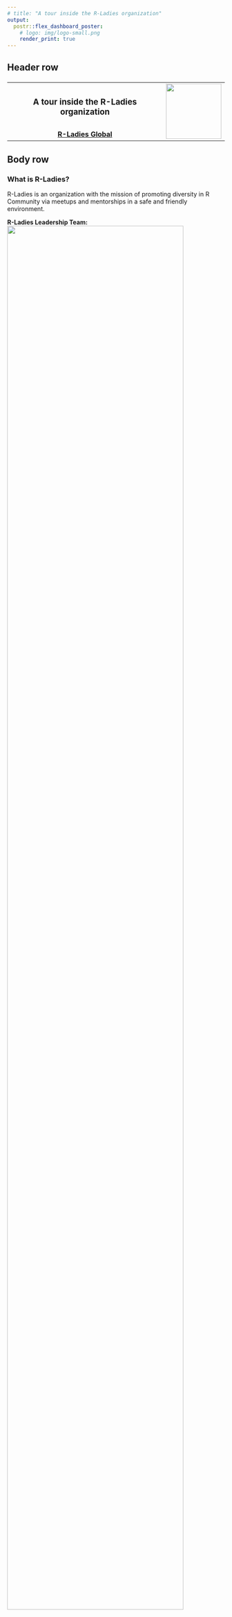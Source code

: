```yaml
---
# title: "A tour inside the R-Ladies organization"
output: 
  postr::flex_dashboard_poster:
    # logo: img/logo-small.png
    render_print: true
---
```


<style>

body {
  padding-top:0px
}

.navbar{
  visibility: hidden
}

</style>


<style>                     
.navbar {
  background-color:#88398a;
  border-color:white;
}
.navbar-brand {
color:white!important;

}
</style>                    

## Header row {data-height=5}

###


<table style="width:100%">
<tr>
  <td><center><h3>
  **A tour inside the R-Ladies organization**
  </h3></center></td>
  <td rowspan="2">
  <img src="img/logo.png" style="width:128px"></img>
  </td>
</tr>
<tr><td><center>
<a title="R-Ladies email" href="mailto:info@rladies.org" target="_top">
  **R-Ladies Global**
  </a></center></td>
</tr>
</table> 

<!-- <hr> -->


## Body row {data-height=80}

### **What is R-Ladies?**

R-Ladies is an organization with the mission of promoting diversity in R Community via meetups and mentorships in a safe and friendly environment.

**R-Ladies Leadership Team:** 
<img src="img/leadership.png" style="width:90%"></img>

**R-Ladies Global Team:** 
<img src="img/team1.png" style="width:100%"></img>  

****

**R-Ladies Chapters**

We have 137 chapters in 44 countries:

- 42 chapters in the US
- 7 chapters in Canada
- 29 chapters in Latin America
- 40 chapters in Europe
- 5 chapters in Africa
- 6 chapters in Asia
- 7 chapters in Australia/Oceania
<img src="img/rladies-map.png" style="width:100%"></img>






### **R-Ladies Initiatives**

<a href="https://twitter.com/WeAreRLadies">**@WeAreRLadies**</a> - idealized/lead by Katherine Simeon
  <img src="img/we-are-rladies.png" style="width:100%"></img>
  
The R-Ladies RoCur (Rotating Curation) is a twitter handle that will feature an awesome R-Lady each week. 
This account is run by R-Ladies Global.
  
<!-- <img src="img/we-are-rladies.png" style="width:80%"></img> -->

****


<a href="https://docs.google.com/forms/d/e/1FAIpQLSck8FBjNWjziI8pPIoCBlf5J4oQ_6pzeUdbQ1HjYfJ2bNDwDw/viewform">**R-Ladies Abstract/Scholarship Review Request**</a> - lead by Jennifer Thompson <br>
  <img src="img/review2.png" style="width:80%"></img>

Feedback on various types of R-related abstracts, applications and diversity scholarships to encourage R-Ladies to apply for conference speaking slots and opportunites. 


### **R-Ladies Initiatives**

<a href="http://rladies-community-slack.herokuapp.com">**R-Ladies Community Slack** </a> - lead by Florencia D'Andrea, Melina Vidoni, Sina Rüeger, Yanina Bellini.
  <img src="img/slack.png" style="width:100%"></img>  

R-Ladies community Slack is a safe & global space to discuss topics and share ideas around #rstats & the #rladies community (for women and gender minorities).

****

<a href="https://twitter.com/rladies_iwd2018">**@rladies_iwd2018**</a> - idealized by Maëlle Salmon and lead by Maëlle Salmon, Bea Hernández, Kelly O’Briant, Page Piccinini, Sheila Saia <br>
  <img src="img/rladies_dir.png" style="width:100%"></img>
  
Internation Women Day celebrating with a fabulous feed of featured faces from the R-Ladies directory.



### **R-Ladies Initiatives**

#### R-Ladies Remote

- Coffee Chat

Informal and casual group chat about R, working remote, R-Ladies or anything that you'd like to be discussed.

- Reading Group

Reading and Discussion about a paper or article.

<!-- ## Footer row {data-height=10}  -->

<!-- ### {data-width=50} -->


<!-- ### {data-width=50 .small} -->


